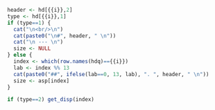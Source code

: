 ```r
header <- hd[{{i}},2]
type <- hd[{{i}},1]
if (type==1) {
  cat("\n<br/>\n")
  cat(paste0("\n#", header, " \n"))
  cat("\n --- \n")
  size <- NULL
} else {
  index <- which(row.names(hdq)=={{i}})
  lab <- index %% 13
  cat(paste0("##", ifelse(lab==0, 13, lab), ". ", header, " \n"))
  size <- asp[index]
}
```

```r
if (type==2) get_disp(index)
```